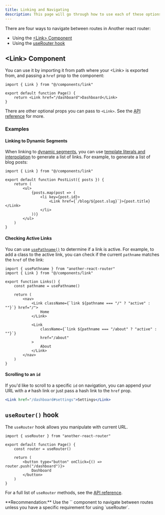 ```yaml
---
title: Linking and Navigating
description: This page will go through how to use each of these options, and dive deeper into how navigation works.
---
```


There are four ways to navigate between routes in Another react router:

- Using the [\<Link> Component](#link-component)
- Using the [useRouter hook](#userouter-hook)

## \<Link> Component

You can use it by importing it from path where your \<Link> is exported from, and passing a `href` prop to the component:

```tsx title="/src/routes/page.tsx"
import { Link } from "@/components/link"

export default function Page() {
	return <Link href="/dashboard">Dashboard</Link>
}
```

There are other optional props you can pass to `<Link>`. See the [API reference](/docs/components/link) for more.

### Examples

#### Linking to Dynamic Segments

When linking to [dynamic segments](/docs/routing/dynamic-routes), you can use [template literals and interpolation](https://developer.mozilla.org/docs/Web/JavaScript/Reference/Template_literals) to generate a list of links. For example, to generate a list of blog posts:

```tsx title="/src/routes/blog/PostList.tsx"
import { Link } from "@/components/link"

export default function PostList({ posts }) {
	return (
		<ul>
			{posts.map(post => (
				<li key={post.id}>
					<Link href={`/blog/${post.slug}`}>{post.title}</Link>
				</li>
			))}
		</ul>
	)
}
```

#### Checking Active Links

You can use [`usePathname()`](/docs/hooks/use-pathname) to determine if a link is active. For example, to add a class to the active link, you can check if the current `pathname` matches the `href` of the link:

```tsx title="/src/components/ui/nav-links.tsx"
import { usePathname } from "another-react-router"
import { Link } from "@/components/link"

export function Links() {
	const pathname = usePathname()

	return (
		<nav>
			<Link className={`link ${pathname === "/" ? "active" : ""}`} href="/">
				Home
			</Link>

			<Link
				className={`link ${pathname === "/about" ? "active" : ""}`}
				href="/about"
			>
				About
			</Link>
		</nav>
	)
}
```

#### Scrolling to an `id`

If you'd like to scroll to a specific `id` on navigation, you can append your URL with a `#` hash link or just pass a hash link to the `href` prop.

```jsx
<Link href="/dashboard#settings">Settings</Link>
```

## `useRouter()` hook

The `useRouter` hook allows you manipulate with current URL.

```tsx title="/src/routes/page.tsx"
import { useRouter } from "another-react-router"

export default function Page() {
	const router = useRouter()

	return (
		<button type="button" onClick={() => router.push("/dashboard")}>
			Dashboard
		</button>
	)
}
```

For a full list of `useRouter` methods, see the [API reference](/docs/hooks/use-router).

<Callout>
**Recommendation:** Use the `<Link>` component to navigate between routes unless you have a specific requirement for using `useRouter`.
</Callout>
